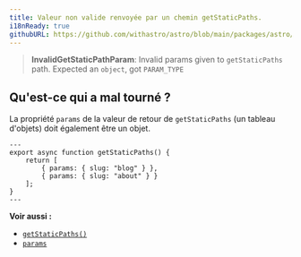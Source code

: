 ```yaml
---
title: Valeur non valide renvoyée par un chemin getStaticPaths.
i18nReady: true
githubURL: https://github.com/withastro/astro/blob/main/packages/astro/src/core/errors/errors-data.ts
---
```


> **InvalidGetStaticPathParam**: Invalid params given to `getStaticPaths` path. Expected an `object`, got `PARAM_TYPE`

## Qu'est-ce qui a mal tourné ?
La propriété `params` de la valeur de retour de `getStaticPaths` (un tableau d'objets) doit également être un objet.

```astro title="pages/blog/[id].astro"
---
export async function getStaticPaths() {
	return [
		{ params: { slug: "blog" } },
		{ params: { slug: "about" } }
	];
}
---
```

**Voir aussi :**
-  [`getStaticPaths()`](/fr/reference/routing-reference/#getstaticpaths)
-  [`params`](/fr/reference/api-reference/#params)
